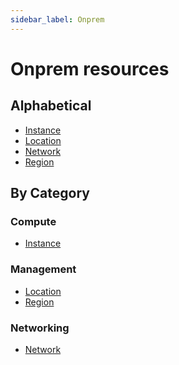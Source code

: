 ```yaml
---
sidebar_label: Onprem
---
```


# Onprem resources

## Alphabetical

- [Instance](root/onprem_instance.mdx)
- [Location](root/onprem_location.mdx)
- [Network](root/onprem_network.mdx)
- [Region](root/onprem_region.mdx)

## By Category

### Compute

- [Instance](root/onprem_instance.mdx)

### Management

- [Location](root/onprem_location.mdx)
- [Region](root/onprem_region.mdx)

### Networking

- [Network](root/onprem_network.mdx)
